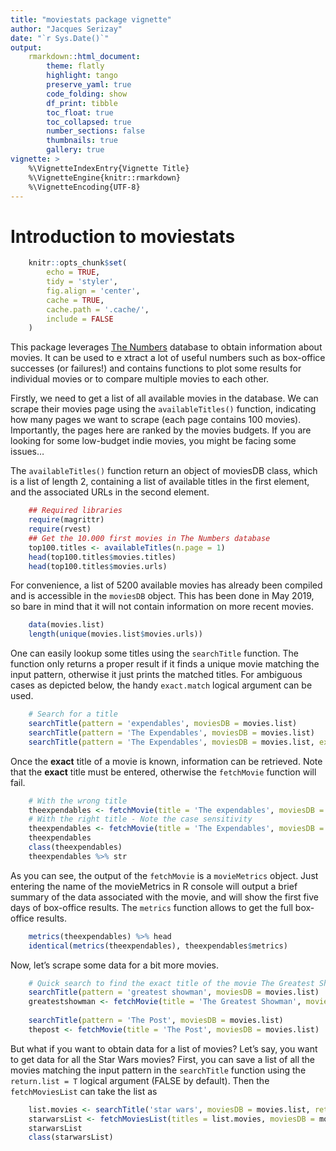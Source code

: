 ```yaml
---
title: "moviestats package vignette"
author: "Jacques Serizay"
date: "`r Sys.Date()`"
output: 
    rmarkdown::html_document:
        theme: flatly
        highlight: tango
        preserve_yaml: true
        code_folding: show
        df_print: tibble
        toc_float: true
        toc_collapsed: true
        number_sections: false
        thumbnails: true
        gallery: true
vignette: >
    %\VignetteIndexEntry{Vignette Title}
    %\VignetteEngine{knitr::rmarkdown}
    %\VignetteEncoding{UTF-8}
---
```


# Introduction to moviestats

```r
    knitr::opts_chunk$set(
        echo = TRUE, 
        tidy = 'styler', 
        fig.align = 'center', 
        cache = TRUE, 
        cache.path = '.cache/', 
        include = FALSE
    )
```

This package leverages [The Numbers](https://www.the-numbers.com/) database 
to obtain information about movies. 
It can be used to e xtract a lot of useful numbers such as box-office successes 
(or failures!) and contains functions to plot some results for 
individual movies or to compare multiple movies to each other. 

Firstly, we need to get a list of all available movies in the database. We 
can scrape their movies page using the `availableTitles()` function, 
indicating how many pages we want to scrape (each page contains 100 movies). 
Importantly, the pages here are ranked by the movies budgets. If you are 
looking for some low-budget indie movies, you might be facing some issues...  
  
The `availableTitles()` function return an object of moviesDB class, which is a 
list of length 2, containing a list of available titles in the first element, 
and the associated URLs in the second element.

```r
    ## Required libraries
    require(magrittr)
    require(rvest)
    ## Get the 10.000 first movies in The Numbers database
    top100.titles <- availableTitles(n.page = 1)
    head(top100.titles$movies.titles)
    head(top100.titles$movies.urls)
```

For convenience, a list of 5200 available movies has already been compiled 
and is accessible in the `moviesDB` object. This has been done in May 
2019, so bare in mind that it will not contain information on more recent movies.

```r
    data(movies.list)
    length(unique(movies.list$movies.urls))
```

One can easily lookup some titles using the `searchTitle` function. The function
only returns a proper result if it finds a unique movie matching the input pattern, 
otherwise it just prints the matched titles. For ambiguous cases as depicted below, 
the handy `exact.match` logical argument can be used. 

```r
    # Search for a title
    searchTitle(pattern = 'expendables', moviesDB = movies.list)
    searchTitle(pattern = 'The Expendables', moviesDB = movies.list)
    searchTitle(pattern = 'The Expendables', moviesDB = movies.list, exact.match = TRUE)
```

Once the **exact** title of a movie is known, information can be retrieved. Note 
that the **exact** title must be entered, otherwise the `fetchMovie` function 
will fail. 

```r
    # With the wrong title
    theexpendables <- fetchMovie(title = 'The expendables', moviesDB = movies.list)
    # With the right title - Note the case sensitivity
    theexpendables <- fetchMovie(title = 'The Expendables', moviesDB = movies.list)
    theexpendables
    class(theexpendables)
    theexpendables %>% str
```

As you can see, the output of the `fetchMovie` is a `movieMetrics` object. 
Just entering the name of the movieMetrics in R console will output a brief 
summary of the data associated with the movie, and will show the first five 
days of box-office results. The `metrics` function allows to get the full 
box-office results. 

```r
    metrics(theexpendables) %>% head
    identical(metrics(theexpendables), theexpendables$metrics)
```

Now, let's scrape some data for a bit more movies.

```r
    # Quick search to find the exact title of the movie The Greatest Showman
    searchTitle(pattern = 'greatest showman', moviesDB = movies.list)
    greatestshowman <- fetchMovie(title = 'The Greatest Showman', moviesDB = movies.list)
    
    searchTitle(pattern = 'The Post', moviesDB = movies.list)
    thepost <- fetchMovie(title = 'The Post', moviesDB = movies.list)
```

But what if you want to obtain data for a list of movies? Let's say, you want
to get data for all the Star Wars movies? First, you can save a list of all 
the movies matching the input pattern in the `searchTitle` function using the 
`return.list = T` logical argument (FALSE by default). Then the `fetchMoviesList`
can take the list as 

```r
    list.movies <- searchTitle('star wars', moviesDB = movies.list, return.list = TRUE)
    starwarsList <- fetchMoviesList(titles = list.movies, moviesDB = movies.list)
    starwarsList
    class(starwarsList)
```
